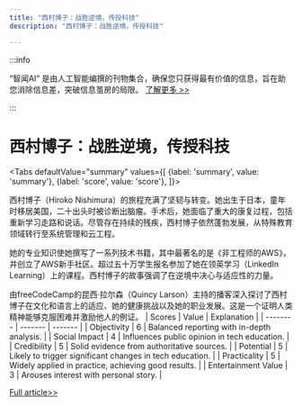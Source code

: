 ```yaml
---
title: "西村博子：战胜逆境，传授科技"
description: "西村博子：战胜逆境，传授科技"

---
```



:::info

“智闻AI“ 是由人工智能编撰的刊物集合，确保您只获得最有价值的信息，旨在助您消除信息差，突破信息茧房的局限。  [了解更多 >>](/)

:::

# 西村博子：战胜逆境，传授科技


<Tabs
	defaultValue="summary"
	values={[
	{label: 'summary', value: 'summary'},
	{label: 'score', value: 'score'},
]}>
<TabItem value="summary">


西村博子（Hiroko Nishimura）的旅程充满了坚韧与转变。她出生于日本，童年时移居美国，二十出头时被诊断出脑瘤。手术后，她面临了重大的康复过程，包括重新学习走路和说话。尽管存在持续的残疾，西村博子依然蓬勃发展，从特殊教育领域转行至系统管理和云工程。

她的专业知识使她撰写了一系列技术书籍，其中最著名的是《非工程师的AWS》，并创立了AWS新手社区。超过五十万学生报名参加了她在领英学习（LinkedIn Learning）上的课程。西村博子的故事强调了在逆境中决心与适应性的力量。

由freeCodeCamp的昆西·拉尔森（Quincy Larson）主持的播客深入探讨了西村博子在文化和语言上的适应、她的健康挑战以及她的职业发展。这是一个证明人类精神能够克服困难并激励他人的例证。
</TabItem>
<TabItem value="score">
	| Scores     | Value   | Explanation |
	| -------- | ------- | ------- |
	| Objectivity  | 6    | Balanced reporting with in-depth analysis.    |
	| Social Impact | 4     | Influences public opinion in tech education.    |
	| Credibility    | 5    | Solid evidence from authoritative sources.    |
	| Potential    | 5    | Likely to trigger significant changes in tech education.    |
	| Practicality    | 5    | Widely applied in practice, achieving good results.    |
	| Entertainment Value    | 3    | Arouses interest with personal story.    |
</TabItem>
</Tabs>

[Full article>>](https://www.freecodecamp.org/news/from-brain-tumor-to-teaching-500000-sysadmin-students-with-hiroko-nishimura-podcast-138/)

